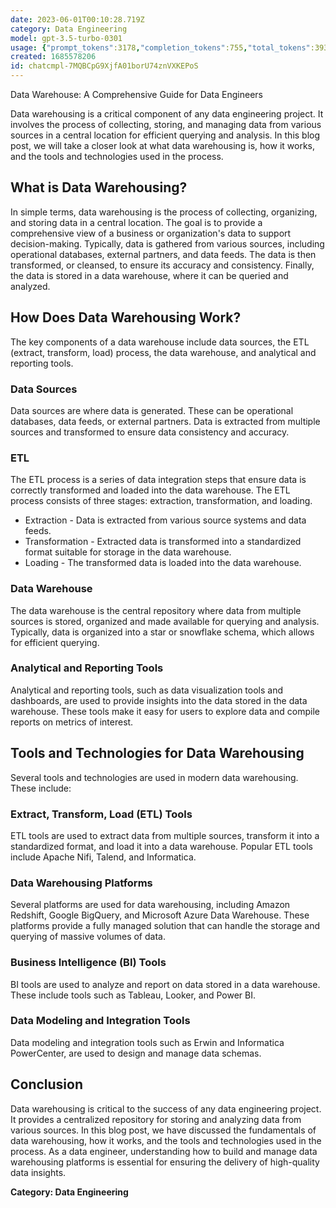```yaml
---
date: 2023-06-01T00:10:28.719Z
category: Data Engineering
model: gpt-3.5-turbo-0301
usage: {"prompt_tokens":3178,"completion_tokens":755,"total_tokens":3933}
created: 1685578206
id: chatcmpl-7MQBCpG9XjfA01borU74znVXKEPoS
---
```


Data Warehouse: A Comprehensive Guide for Data Engineers

Data warehousing is a critical component of any data engineering project. It involves the process of collecting, storing, and managing data from various sources in a central location for efficient querying and analysis. In this blog post, we will take a closer look at what data warehousing is, how it works, and the tools and technologies used in the process.

## What is Data Warehousing?

In simple terms, data warehousing is the process of collecting, organizing, and storing data in a central location. The goal is to provide a comprehensive view of a business or organization's data to support decision-making. Typically, data is gathered from various sources, including operational databases, external partners, and data feeds. The data is then transformed, or cleansed, to ensure its accuracy and consistency. Finally, the data is stored in a data warehouse, where it can be queried and analyzed.

## How Does Data Warehousing Work?

The key components of a data warehouse include data sources, the ETL (extract, transform, load) process, the data warehouse, and analytical and reporting tools. 

### Data Sources

Data sources are where data is generated. These can be operational databases, data feeds, or external partners. Data is extracted from multiple sources and transformed to ensure data consistency and accuracy.

### ETL

The ETL process is a series of data integration steps that ensure data is correctly transformed and loaded into the data warehouse. The ETL process consists of three stages: extraction, transformation, and loading. 

* Extraction - Data is extracted from various source systems and data feeds.
* Transformation - Extracted data is transformed into a standardized format suitable for storage in the data warehouse.
* Loading - The transformed data is loaded into the data warehouse.

### Data Warehouse

The data warehouse is the central repository where data from multiple sources is stored, organized and made available for querying and analysis. Typically, data is organized into a star or snowflake schema, which allows for efficient querying.

### Analytical and Reporting Tools

Analytical and reporting tools, such as data visualization tools and dashboards, are used to provide insights into the data stored in the data warehouse. These tools make it easy for users to explore data and compile reports on metrics of interest. 

## Tools and Technologies for Data Warehousing

Several tools and technologies are used in modern data warehousing. These include:

### Extract, Transform, Load (ETL) Tools

ETL tools are used to extract data from multiple sources, transform it into a standardized format, and load it into a data warehouse. Popular ETL tools include Apache Nifi, Talend, and Informatica.

### Data Warehousing Platforms

Several platforms are used for data warehousing, including Amazon Redshift, Google BigQuery, and Microsoft Azure Data Warehouse. These platforms provide a fully managed solution that can handle the storage and querying of massive volumes of data.

### Business Intelligence (BI) Tools

BI tools are used to analyze and report on data stored in a data warehouse. These include tools such as Tableau, Looker, and Power BI.

### Data Modeling and Integration Tools

Data modeling and integration tools such as Erwin and Informatica PowerCenter, are used to design and manage data schemas. 

## Conclusion

Data warehousing is critical to the success of any data engineering project. It provides a centralized repository for storing and analyzing data from various sources. In this blog post, we have discussed the fundamentals of data warehousing, how it works, and the tools and technologies used in the process. As a data engineer, understanding how to build and manage data warehousing platforms is essential for ensuring the delivery of high-quality data insights.

**Category: Data Engineering**